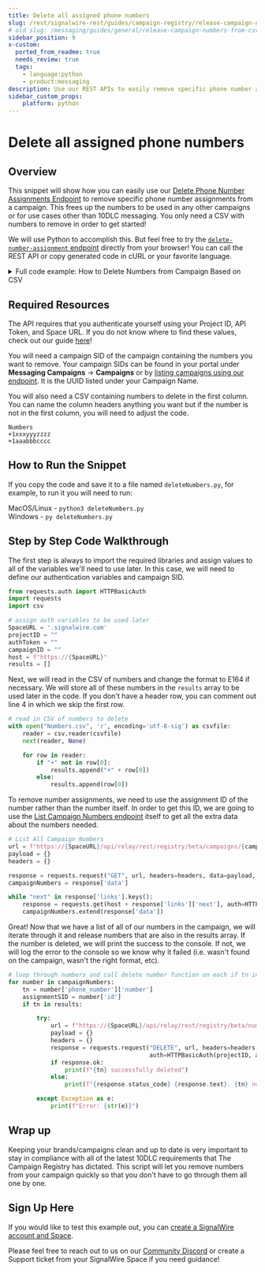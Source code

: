 ```yaml
---
title: Delete all assigned phone numbers
slug: /rest/signalwire-rest/guides/campaign-registry/release-campaign-numbers-from-csv
# old slug: /messaging/guides/general/release-campaign-numbers-from-csv
sidebar_position: 9
x-custom:
  ported_from_readme: true
  needs_review: true
  tags:
    - language:python
    - product:messaging
description: Use our REST APIs to easily remove specific phone number assignments from a campaign
sidebar_custom_props:
    platform: python
---
```


# Delete all assigned phone numbers

## Overview

This snippet will show how you can easily use our [Delete Phone Number Assignments Endpoint](/rest/signalwire-rest/endpoints/space/delete-number-assignment) to remove specific phone number assignments from a campaign. This frees up the numbers to be used in any other campaigns or for use cases other than 10DLC messaging. You only need a CSV with numbers to remove in order to get started!

We will use Python to accomplish this. But feel free to try the [`delete-number-assignment` endpoint](/rest/signalwire-rest/endpoints/space/delete-number-assignment) directly from your browser! You can 
call the REST API or copy generated code in cURL or your favorite language.

<details>
  <summary>Full code example: How to Delete Numbers from Campaign Based on CSV</summary>

```python
from requests.auth import HTTPBasicAuth
import requests
import csv

SpaceURL = '.signalwire.com'
projectID = ""
authToken = ""
campaignID = ""
host = f"https://{SpaceURL}"
results = []

with open("Numbers.csv", 'r', encoding='utf-8-sig') as csvfile:
    reader = csv.reader(csvfile)
    next(reader, None)

    for row in reader:
        if "+" not in row[0]:
            results.append("+" + row[0])
        else:
            results.append(row[0])

url = f"https://{SpaceURL}/api/relay/rest/registry/beta/campaigns/{campaignID}/numbers?page_size=1000"
payload = {}
headers = {}

response = requests.request("GET", url, headers=headers, data=payload, auth=HTTPBasicAuth(projectID, authToken)).json()
campaignNumbers = response['data']

while "next" in response['links'].keys():
    response = requests.get(host + response['links']['next'], auth=HTTPBasicAuth(projectID, authToken)).json()
    campaignNumbers.extend(response['data'])

for number in campaignNumbers:
    tn = number['phone_number']['number']
    assignmentSID = number['id']
    if tn in results:

        try:
            url = f"https://{SpaceURL}/api/relay/rest/registry/beta/numbers/{assignmentSID}"
            payload = {}
            headers = {}
            response = requests.request("DELETE", url, headers=headers, data=payload,
                                        auth=HTTPBasicAuth(projectID, authToken))
            if response.ok:
                print(f"{tn} successfully deleted")
            else:
                print(f"{response.status_code} {response.text}. {tn} not deleted.")

        except Exception as e:
            print(f"Error: {str(e)}")
```

</details>

Required Resources
------------------

The API requires that you authenticate yourself using your Project ID, API Token, and Space URL. If you do not know where to find these values, check out our guide [here](/platform/dashboard/get-started/explore#api)!

You will need a campaign SID of the campaign containing the numbers you want to remove. Your campaign SIDs can be found in your portal under **Messaging Campaigns** -> **Campaigns** or by [listing campaigns using our endpoint](/rest/signalwire-rest/endpoints/space/list-campaigns).
It is the UUID listed under your Campaign Name.

You will also need a CSV containing numbers to delete in the first column. You can name the column headers anything you want but if the number is not in the first column, you will need to adjust the code. 

```text Numbers.csv
Numbers
+1xxxyyyzzzz
+1aaabbbcccc
```

How to Run the Snippet
----------------------

If you copy the code and save it to a file named `deleteNumbers.py`, for example, to run it you will need to run:

MacOS/Linux - `python3 deleteNumbers.py`  
Windows - `py deleteNumbers.py`

Step by Step Code Walkthrough
-----------------------------

The first step is always to import the required libraries and assign values to all of the variables we'll need to use later. In this case, we will need to define our authentication variables and campaign SID. 

```python
from requests.auth import HTTPBasicAuth
import requests
import csv

# assign auth variables to be used later
SpaceURL = '.signalwire.com'
projectID = ""
authToken = ""
campaignID = ""
host = f"https://{SpaceURL}"
results = []
```

Next, we will read in the CSV of numbers and change the format to E164 if necessary. We will store all of these numbers in the `results` array to be used later in the code. If you don't have a header row, you can comment out line 4 in which we skip the first row.  

```python
# read in CSV of numbers to delete
with open("Numbers.csv", 'r', encoding='utf-8-sig') as csvfile:
    reader = csv.reader(csvfile)
    next(reader, None)

    for row in reader:
        if "+" not in row[0]:
            results.append("+" + row[0])
        else:
            results.append(row[0])
```

To remove number assignments, we need to use the assignment ID of the number rather than the number itself. In order to get this ID, we are going to use the [List Campaign Numbers endpoint](/rest/signalwire-rest/endpoints/space/list-number-assignments) itself to get all the extra data about the numbers needed.

```python
# List All Campaign Numbers
url = f"https://{SpaceURL}/api/relay/rest/registry/beta/campaigns/{campaignID}/numbers?page_size=1000"
payload = {}
headers = {}

response = requests.request("GET", url, headers=headers, data=payload, auth=HTTPBasicAuth(projectID, authToken)).json()
campaignNumbers = response['data']

while "next" in response['links'].keys():
    response = requests.get(host + response['links']['next'], auth=HTTPBasicAuth(projectID, authToken)).json()
    campaignNumbers.extend(response['data'])
```

Great! Now that we have a list of all of our numbers in the campaign, we will iterate through it and release numbers that are also in the results array. If the number is deleted, we will print the success to the console. If not, we will log the error to the console so we know why it failed (i.e. wasn't found on the campaign, wasn't the right format, etc). 

```python
# loop through numbers and call delete number function on each if tn in results
for number in campaignNumbers:
    tn = number['phone_number']['number']
    assignmentSID = number['id']
    if tn in results:

        try:
            url = f"https://{SpaceURL}/api/relay/rest/registry/beta/numbers/{assignmentSID}"
            payload = {}
            headers = {}
            response = requests.request("DELETE", url, headers=headers, data=payload,
                                        auth=HTTPBasicAuth(projectID, authToken))
            if response.ok:
                print(f"{tn} successfully deleted")
            else:
                print(f"{response.status_code} {response.text}. {tn} not deleted.")

        except Exception as e:
            print(f"Error: {str(e)}")
```

Wrap up
-------

Keeping your brands/campaigns clean and up to date is very important to stay in compliance with all of the latest 10DLC requirements that The Campaign Registry has dictated. This script will let you remove numbers from your campaign quickly so that you don't have to go through them all one by one.

Sign Up Here
------------

If you would like to test this example out, you can [create a SignalWire account and Space](https://m.signalwire.com/signups/new?s=1).

Please feel free to reach out to us on our [Community Discord](https://discord.com/invite/F2WNYTNjuF) or create a Support ticket from your SignalWire Space if you need guidance!
